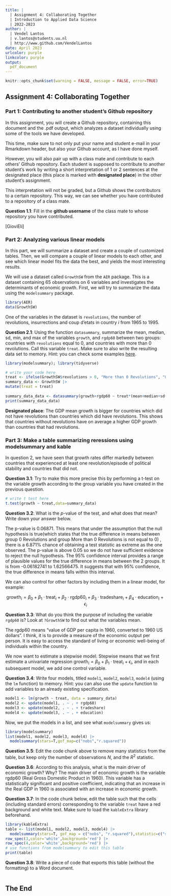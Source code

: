 ```yaml
---
title: | 
  | Assignment 4: Collaborating Together
  | Introduction to Applied Data Science
  | 2022-2023
author: |
  | Vendel Lantos
  | v.lantos@students.uu.nl
  | http://www.github.com/VendelLantos
date: April 2023
urlcolor: purple
linkcolor: purple
output: 
  pdf_document
---
```


```r
knitr::opts_chunk$set(warning = FALSE, message = FALSE, error=TRUE)
```

## Assignment 4: Collaborating Together

### Part 1: Contributing to another student's Github repository

In this assignment, you will create a Github repository, containing this document and the .pdf output, which analyzes a dataset individually using some of the tools we have developed.

This time, make sure to not only put your name and student e-mail in your Rmarkdown header, but also your Github account, as I have done myself.

However, you will also pair up with a class mate and contribute to each others' Github repository. Each student is supposed to contribute to another student's work by writing a short interpretation of 1 or 2 sentences at the designated place (this place is marked with **designated place**) in the other student's assignment.

This interpretation will not be graded, but a Github shows the contributors to a certain repository. This way, we can see whether you have contributed to a repository of a class mate.

**Question 1.1**: Fill in the **github username** of the class mate to whose repository you have contributed.

[GioviEli]

### Part 2: Analyzing various linear models

In this part, we will summarize a dataset and create a couple of customized tables. Then, we will compare a couple of linear models to each other, and see which linear model fits the data the best, and yields the most interesting results.

We will use a dataset called `GrowthSW` from the `AER` package. This is a dataset containing 65 observations on 6 variables and investigates the determinants of economic growth. First, we will try to summarize the data using the `modelsummary` package.

```r
library(AER)
data(GrowthSW)
```

One of the variables in the dataset is `revolutions`, the number of revolutions, insurrections and coup d'etats in country $i$ from 1965 to 1995.

**Question 2.1**: Using the function `datasummary`, summarize the mean, median, sd, min, and max of the variables `growth`, and `rgdp60` between two groups: countries with `revolutions` equal to 0, and countries with more than 0 revolutions. Call this variable `treat`. Make sure to also write the resulting data set to memory. Hint: you can check some examples [here](https://vincentarelbundock.github.io/modelsummary/articles/datasummary.html#datasummary).

```r
library(modelsummary); library(tidyverse)

# write your code here
treat <- ifelse(GrowthSW$revolutions > 0, "More than 0 Revolutions", "0 Revolutions")
summary_data <- GrowthSW |>
mutate(treat = treat)
  
summary_data_data <- datasummary(growth+rgdp60 ~ treat*(mean+median+sd+ min+ max),data = summary_data)
print(summary_data_data)
```

**Designated place**: The GDP mean growth is bigger for countries which did not have revolutions than countries which did have revolutions. This shows that countries without revolutions have on average a higher GDP growth than countries that had revolutions.

### Part 3: Make a table summarizing reressions using modelsummary and kable

In question 2, we have seen that growth rates differ markedly between countries that experienced at least one revolution/episode of political stability and countries that did not.

**Question 3.1**: Try to make this more precise this by performing a t-test on the variable growth according to the group variable you have created in the previous question.

```r
# write t test here
t.test(growth ~ treat,data=summary_data)

```

**Question 3.2**: What is the $p$-value of the test, and what does that mean? Write down your answer below.

The p-value is 0.06871. This means that under the assumption that the null hypothesis is true(which states that the true difference in means between group 0 Revolutions and group More than 0 Revolutions is not equal to 0) , there is a 6.871% chance of obtaining a test statistic as extreme as the one observed. The p-value is above 0.05 so we do not have sufficient evidence to reject the null hypothesis. The 95% confidence interval provides a range of plausible values for the true difference in means between the 2 groups. It is from -0.06182741 to 1.62566475. It suggests that with 95% confidence, the true difference in means falls within this interval.

We can also control for other factors by including them in a linear model, for example:

$$
\text{growth}_i = \beta_0 + \beta_1 \cdot \text{treat}_i + \beta_2 \cdot \text{rgdp60}_i + \beta_3 \cdot \text{tradeshare}_i + \beta_4 \cdot \text{education}_i + \epsilon_i
$$

**Question 3.3**: What do you think the purpose of including the variable `rgdp60` is? Look at `?GrowthSW` to find out what the variables mean.

The rgdp60 means "value of GDP per capita in 1960, converted to 1960 US dollars". I think, it is to provide a measure of the economic output per person. It is easy to access the standard of living or economic well-being of individuals within the country.

We now want to estimate a stepwise model. Stepwise means that we first estimate a univariate regression $\text{growth}_i = \beta_0 + \beta_1 \cdot \text{treat}_i + \epsilon_i$, and in each subsequent model, we add one control variable.

**Question 3.4**: Write four models, titled `model1`, `model2`, `model3`, `model4` (using the `lm` function) to memory. Hint: you can also use the `update` function to add variables to an already existing specification.

```r
model1 <- lm(growth ~ treat, data = summary_data)
model2 <- update(model1, . ~ . + rgdp60)
model3 <- update(model2, . ~ . + tradeshare)
model4 <- update(model3, . ~ . + education)
```

Now, we put the models in a list, and see what `modelsummary` gives us:

```r
library(modelsummary)
list(model1, model2, model3, model4) |>
  modelsummary(stars=T,gof_map=c("nobs","r.squared"))
```

**Question 3.5**: Edit the code chunk above to remove many statistics from the table, but keep only the number of observations $N$, and the $R^2$ statistic.

**Question 3.6**: According to this analysis, what is the main driver of economic growth? Why?
The main driver of economic growth is the variable rgdp60 (Real Gross Domestic Product in 1960). This variable has a statistically significant and positive coefficient, indicating that an increase in the Real GDP in 1960 is associated with an increase in economic growth.

**Question 3.7**: In the code chunk below, edit the table such that the cells (including standard errors) corresponding to the variable `treat` have a red background and white text. Make sure to load the `kableExtra` library beforehand.

```r
library(kableExtra)
table <- list(model1, model2, model3, model4) |>
  modelsummary(stars=T, gof_map = c("nobs", "r.squared"),statistic=c("s.e.={std.error}")) |>
row_spec(3,color='white',background='red') |>
row_spec(4,color='white',background='red') |>
# use functions from modelsummary to edit this table
print(table)
```

**Question 3.8**: Write a piece of code that exports this table (without the formatting) to a Word document.

```r

```

## The End
